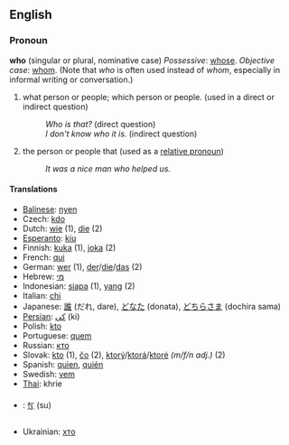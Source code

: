 ==English==
===Pronoun===
'''who''' (singular or plural, nominative case)
''Possessive'': [[whose]].
''Objective case'': [[whom]]. 
(Note that ''who'' is often used instead of ''whom'', especially in informal writing or conversation.)

#what person or people; which person or people. (used in a direct or indirect question)
#:''Who is that?'' (direct question)
#:''I don't know who it is.'' (indirect question)
#the person or people that (used as a [[relative pronoun]])
#:''It was a nice man who helped us.''


====Translations====
*[[Balinese]]: [[nyen]]
*Czech: [[kdo]]
*Dutch: [[wie]] (1), [[die]] (2)
*[[Esperanto]]: [[kiu]]
*Finnish: [[kuka]] (1), [[joka]] (2)
*French: [[qui]]
*German: [[wer]] (1), [[der]]/[[die]]/[[das]] (2)
*Hebrew: [[מי]]
*Indonesian: [[siapa]] (1), [[yang]] (2)
*Italian: [[chi]]
*Japanese: [[誰]] (だれ, dare), [[どなた]] (donata), [[どちらさま]] (dochira sama)
*[[Persian]]: [[كی]] (ki)
*Polish: [[kto]]
*Portuguese: [[quem]]
*Russian: [[кто]]
*Slovak: [[kto]] (1), [[čo]] (2), [[ktorý]]/[[ktorá]]/[[ktoré]] ''(m/f/n adj.)'' (2)
*Spanish: [[quien]], [[quién]]
*Swedish: [[vem]]
*[[Thai]]:  khrie
*{{bo}}: [[སུ་]] (su)
*Ukrainian: [[хто]]